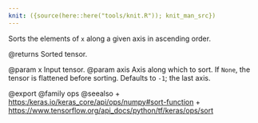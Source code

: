 ```yaml
---
knit: ({source(here::here("tools/knit.R")); knit_man_src})
---
```

Sorts the elements of `x` along a given axis in ascending order.

@returns
    Sorted tensor.

@param x Input tensor.
@param axis Axis along which to sort. If `None`, the tensor is flattened
    before sorting. Defaults to `-1`; the last axis.

@export
@family ops
@seealso
+ <https:/keras.io/keras_core/api/ops/numpy#sort-function>
+ <https://www.tensorflow.org/api_docs/python/tf/keras/ops/sort>
